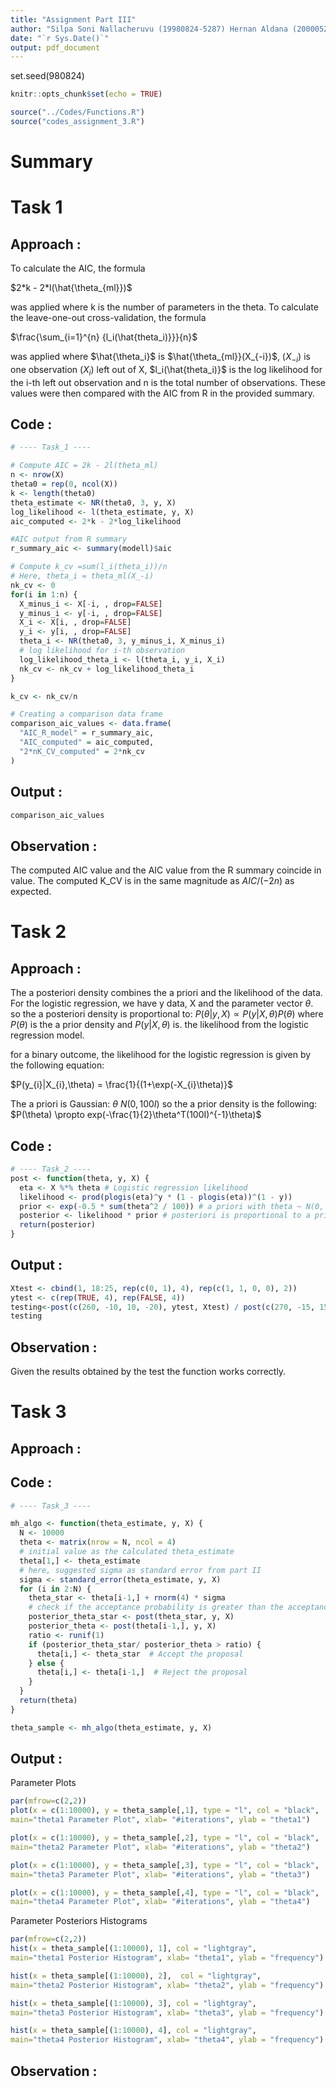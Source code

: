 ```yaml
---
title: "Assignment Part III"
author: "Silpa Soni Nallacheruvu (19980824-5287) Hernan Aldana (20000526-4999)"
date: "`r Sys.Date()`"
output: pdf_document
---
```


set.seed(980824)

```r
knitr::opts_chunk$set(echo = TRUE)
```

```r
source("../Codes/Functions.R")
source("codes_assignment_3.R")
```

# Summary

# Task 1

## Approach :

To calculate the AIC, the formula

$2*k - 2*l(\hat{\theta_{ml}})$

was applied where k is the number of parameters in the theta. To calculate 
the leave-one-out cross-validation, the formula

$\frac{\sum_{i=1}^{n} {l_i(\hat{theta_i)}}}{n}$

was applied where $\hat{\theta_i}$ is $\hat{\theta_{ml}}(X_{-i})$,
$(X_{-i})$ is one observation $(X_{i})$ left out of X, $l_i(\hat{theta_i)}$ 
is the log likelihood for the i-th left out observation and 
n is the total number of observations. 
These values were then compared with the AIC from R in the provided summary.

## Code :

```r
# ---- Task_1 ----

# Compute AIC = 2k - 2l(theta_ml)
n <- nrow(X)
theta0 = rep(0, ncol(X))
k <- length(theta0)
theta_estimate <- NR(theta0, 3, y, X) 
log_likelihood <- l(theta_estimate, y, X)
aic_computed <- 2*k - 2*log_likelihood

#AIC output from R summary 
r_summary_aic <- summary(modell)$aic

# Compute k_cv =sum(l_i(theta_i))/n
# Here, theta_i = theta_ml(X_-i)
nk_cv <- 0
for(i in 1:n) {
  X_minus_i <- X[-i, , drop=FALSE]
  y_minus_i <- y[-i, , drop=FALSE]
  X_i <- X[i, , drop=FALSE]
  y_i <- y[i, , drop=FALSE]
  theta_i <- NR(theta0, 3, y_minus_i, X_minus_i)
  # log likelihood for i-th observation
  log_likelihood_theta_i <- l(theta_i, y_i, X_i)
  nk_cv <- nk_cv + log_likelihood_theta_i
}

k_cv <- nk_cv/n

# Creating a comparison data frame 
comparison_aic_values <- data.frame(
  "AIC_R_model" = r_summary_aic,
  "AIC_computed" = aic_computed,
  "2*nK_CV_computed" = 2*nk_cv
)
```

## Output :

```r
comparison_aic_values
```

## Observation :

The computed AIC value and the AIC value from the R summary coincide in value.
The computed K_CV is in the same magnitude as $AIC/(-2n)$ as expected. 

# Task 2

## Approach :

The a posteriori density combines the a priori and the likelihood of the data. For the logistic regression, we have y data, X and the parameter vector $\theta$. so the a posteriori density is proportional to:
$P(\theta|y,X) \propto P(y|X,\theta)P(\theta)$
where $P(\theta)$ is the a prior density and $P(y|X,\theta)$ is. the likelihood from the logistic regression model.

for a binary outcome, the likelihood for the logistic regression is given by the following equation:

$P(y_{i}|X_{i},\theta) =  \frac{1}{(1+\exp(-X_{i}\theta)}$

The a priori is Gaussian: $\theta ~ N(0, 100I)$ so the a prior density is the following:
$P(\theta) \propto exp(-\frac{1}{2}\theta^T(100I)^{-1}\theta)$

## Code :

```r
# ---- Task_2 ----
post <- function(theta, y, X) {
  eta <- X %*% theta # Logistic regression likelihood
  likelihood <- prod(plogis(eta)^y * (1 - plogis(eta))^(1 - y))
  prior <- exp(-0.5 * sum(theta^2 / 100)) # a priori with theta ~ N(0, 100 * I)
  posterior <- likelihood * prior # posteriori is proportional to a priori * likelihood
  return(posterior)
}

```

## Output :

```r
Xtest <- cbind(1, 18:25, rep(c(0, 1), 4), rep(c(1, 1, 0, 0), 2))
ytest <- c(rep(TRUE, 4), rep(FALSE, 4))
testing<-post(c(260, -10, 10, -20), ytest, Xtest) / post(c(270, -15, 15, -25), ytest , Xtest)
testing
```

## Observation :

Given the results obtained by the test the function works correctly.


# Task 3

## Approach :

## Code :

```r

# ---- Task_3 ----

mh_algo <- function(theta_estimate, y, X) {
  N <- 10000 
  theta <- matrix(nrow = N, ncol = 4)
  # initial value as the calculated theta_estimate
  theta[1,] <- theta_estimate 
  # here, suggested sigma as standard error from part II
  sigma <- standard_error(theta_estimate, y, X) 
  for (i in 2:N) {
    theta_star <- theta[i-1,] + rnorm(4) * sigma
    # check if the acceptance probability is greater than the acceptance ratio
    posterior_theta_star <- post(theta_star, y, X) 
    posterior_theta <- post(theta[i-1,], y, X)
    ratio <- runif(1)
    if (posterior_theta_star/ posterior_theta > ratio) {
      theta[i,] <- theta_star  # Accept the proposal
    } else {
      theta[i,] <- theta[i-1,]  # Reject the proposal
    }
  }
  return(theta)
}

theta_sample <- mh_algo(theta_estimate, y, X)
```

## Output :

Parameter Plots

```r
par(mfrow=c(2,2))
plot(x = c(1:10000), y = theta_sample[,1], type = "l", col = "black",
main="theta1 Parameter Plot", xlab= "#iterations", ylab = "theta1") 

plot(x = c(1:10000), y = theta_sample[,2], type = "l", col = "black", 
main="theta2 Parameter Plot", xlab= "#iterations", ylab = "theta2") 

plot(x = c(1:10000), y = theta_sample[,3], type = "l", col = "black", 
main="theta3 Parameter Plot", xlab= "#iterations", ylab = "theta3") 

plot(x = c(1:10000), y = theta_sample[,4], type = "l", col = "black", 
main="theta4 Parameter Plot", xlab= "#iterations", ylab = "theta4") 
```

Parameter Posteriors Histograms 

```r
par(mfrow=c(2,2))
hist(x = theta_sample[(1:10000), 1], col = "lightgray",
main="theta1 Posterior Histogram", xlab= "theta1", ylab = "frequency") 

hist(x = theta_sample[(1:10000), 2],  col = "lightgray", 
main="theta2 Posterior Histogram", xlab= "theta2", ylab = "frequency") 

hist(x = theta_sample[(1:10000), 3], col = "lightgray", 
main="theta3 Posterior Histogram", xlab= "theta3", ylab = "frequency") 

hist(x = theta_sample[(1:10000), 4], col = "lightgray", 
main="theta4 Posterior Histogram", xlab= "theta4", ylab = "frequency") 
```


## Observation :

